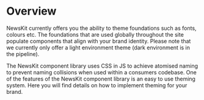 

# Overview

NewsKit currently offers you the ability to theme foundations such as fonts, colours etc. The foundations that are used globally throughout the site populate components that align with your brand identity.
Please note that we currently only offer a light environment theme (dark environment is in the pipeline).

The NewsKit component library uses CSS in JS to achieve atomised naming to prevent naming collisions when used within a consumers 
codebase. One of the features of the NewsKit component library is an easy to use theming system. Here you will find details on how to implement 
theming for your brand.
